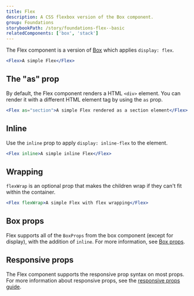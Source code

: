 ```yaml
---
title: Flex
description: A CSS flexbox version of the Box component.
group: Foundations
storybookPath: /story/foundations-flex--basic
relatedComponents: ['box', 'stack']
---
```


The Flex component is a version of [Box](/components/box) which applies `display: flex`.

```jsx live showCode
<Flex>A simple Flex</Flex>
```

## The "as" prop

By default, the Flex component renders a HTML `<div>` element. You can render it with a different HTML element tag by using the `as` prop.

```jsx live showCode
<Flex as="section">A simple Flex rendered as a section element</Flex>
```

## Inline

Use the `inline` prop to apply `display: inline-flex` to the element.

```jsx live showCode
<Flex inline>A simple inline Flex</Flex>
```

## Wrapping

`flexWrap` is an optional prop that makes the children wrap if they can't fit within the container.

```jsx live showCode
<Flex flexWrap>A simple Flex with flex wrapping</Flex>
```

## Box props

Flex supports all of the `BoxProps` from the box component (except for display), with the addition of `inline`. For more information, see [Box props](/components/box/code).

## Responsive props

The Flex component supports the responsive prop syntax on most props. For more information about responsive props, see the [responsive props guide](/guides/responsive-props).
